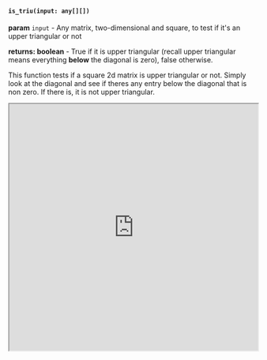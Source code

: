 

#### `is_triu(input: any[][])`

**param** `input` - Any matrix, two-dimensional and square, to test if it's an upper triangular or not

**returns: boolean** - True if it is upper triangular (recall upper triangular means everything **below** the diagonal is zero), false otherwise.

This function tests if a square 2d matrix is upper triangular or not. Simply look at the diagonal and see if theres any entry below the diagonal that is non zero. If there is, it is not upper triangular. 


<iframe src="https://hlab.app/s/docs/is_triu_hbook"
    width="100%"
    height="500px">
  </iframe>
